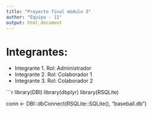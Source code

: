 ```yaml
---
title: "Proyecto final módulo 3"
author: "Equipo - 11"
output: html_document
---
```


# Integrantes:

+ Integrante 1. Rol: Administrador
+ Integrante 2. Rol: Colaborador 1
+ Integrante 3. Rol: Colaborador 2

```r
library(DBI)
library(dbplyr)
library(RSQLite)

conn <- DBI::dbConnect(RSQLite::SQLite(), "baseball.db")